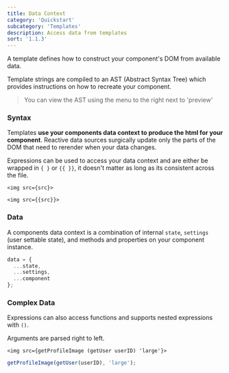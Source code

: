 ```yaml
---
title: Data Context
category: 'Quickstart'
subcategory: 'Templates'
description: Access data from templates
sort: '1.1.3'
---
```


A template defines how to construct your component's DOM from available data.

Template strings are compiled to an AST (Abstract Syntax Tree) which provides instructions on how to recreate your component.

> You can view the AST using the menu to the right next to 'preview'

### Syntax

Templates **use your components data context to produce the html for your component**. Reactive data sources surgically update only the parts of the DOM that need  to rerender when your data changes.

Expressions can be used to access your data context and are either be wrapped in `{ }` or `{{ }}`, it doesn't matter as long as its consistent across the file.
```sui
<img src={src}>
```
```sui
<img src={{src}}>
```

### Data

A components data context is a combination of internal `state`, `settings` (user settable state), and methods and properties on your component instance.

```javascript
data = {
  ...state,
  ...settings,
  ...component
};
```

### Complex Data

Expressions can also access functions and supports nested expressions with `()`.

Arguments are parsed right to left.

```sui
<img src={getProfileImage (getUser userID) 'large'}>
```

```javascript
getProfileImage(getUser(userID), 'large');
```


